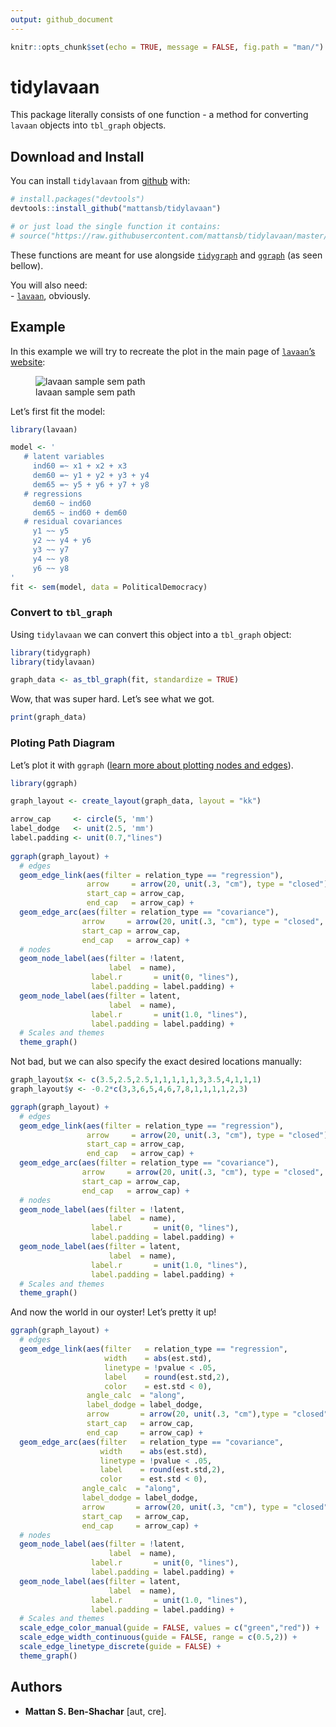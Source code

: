 ```yaml
---
output: github_document
---
```


```r
knitr::opts_chunk$set(echo = TRUE, message = FALSE, fig.path = "man/")
```

# tidylavaan

This package literally consists of one function - a method for converting `lavaan` objects into `tbl_graph` objects.

## Download and Install

You can install `tidylavaan` from [github](https://github.com/mattansb/tidylavaan) with:

```R
# install.packages("devtools")
devtools::install_github("mattansb/tidylavaan")

# or just load the single function it contains:
# source("https://raw.githubusercontent.com/mattansb/tidylavaan/master/R/tidylavaan.R")
```

These functions are meant for use alongside [`tidygraph`]( https://CRAN.R-project.org/package=tidygraph) and [`ggraph`]( https://CRAN.R-project.org/package=ggraph) (as seen bellow).

You will also need:  
  - [`lavaan`](https://cran.r-project.org/package=lavaan), obviously.

## Example

In this example we will try to recreate the plot in the main page of [`lavaan`'s website](http://lavaan.ugent.be/):


![lavaan sample sem path](http://lavaan.ugent.be/tutorial/figure/sem.png)

Let's first fit the model:

```r
library(lavaan)

model <- '
   # latent variables
     ind60 =~ x1 + x2 + x3
     dem60 =~ y1 + y2 + y3 + y4
     dem65 =~ y5 + y6 + y7 + y8
   # regressions
     dem60 ~ ind60
     dem65 ~ ind60 + dem60
   # residual covariances
     y1 ~~ y5
     y2 ~~ y4 + y6
     y3 ~~ y7
     y4 ~~ y8
     y6 ~~ y8
'
fit <- sem(model, data = PoliticalDemocracy)
```

### Convert to `tbl_graph`

Using `tidylavaan` we can convert this object into a `tbl_graph` object:

```r
library(tidygraph)
library(tidylavaan)

graph_data <- as_tbl_graph(fit, standardize = TRUE)
```

Wow, that was super hard. Let's see what we got.

```r
print(graph_data)
```

### Ploting Path Diagram

Let's plot it with `ggraph` ([learn more about plotting nodes and edges](https://github.com/thomasp85/ggraph)).

```r
library(ggraph)

graph_layout <- create_layout(graph_data, layout = "kk")

arrow_cap     <- circle(5, 'mm')
label_dodge   <- unit(2.5, 'mm')
label.padding <- unit(0.7,"lines")
  
ggraph(graph_layout) + 
  # edges
  geom_edge_link(aes(filter = relation_type == "regression"),
                 arrow     = arrow(20, unit(.3, "cm"), type = "closed"),
                 start_cap = arrow_cap,
                 end_cap   = arrow_cap) +
  geom_edge_arc(aes(filter = relation_type == "covariance"),
                arrow     = arrow(20, unit(.3, "cm"), type = "closed", ends = "both"),
                start_cap = arrow_cap,
                end_cap   = arrow_cap) +
  # nodes
  geom_node_label(aes(filter = !latent,
                      label  = name),
                  label.r       = unit(0, "lines"),
                  label.padding = label.padding) +
  geom_node_label(aes(filter = latent,
                      label  = name),
                  label.r       = unit(1.0, "lines"),
                  label.padding = label.padding) +
  # Scales and themes
  theme_graph()
```

Not bad, but we can also specify the exact desired locations manually:

```r
graph_layout$x <- c(3.5,2.5,2.5,1,1,1,1,1,3,3.5,4,1,1,1)
graph_layout$y <- -0.2*c(3,3,6,5,4,6,7,8,1,1,1,1,2,3)

ggraph(graph_layout) + 
  # edges
  geom_edge_link(aes(filter = relation_type == "regression"),
                 arrow     = arrow(20, unit(.3, "cm"), type = "closed"),
                 start_cap = arrow_cap,
                 end_cap   = arrow_cap) +
  geom_edge_arc(aes(filter = relation_type == "covariance"),
                arrow     = arrow(20, unit(.3, "cm"), type = "closed", ends = "both"),
                start_cap = arrow_cap,
                end_cap   = arrow_cap) +
  # nodes
  geom_node_label(aes(filter = !latent,
                      label  = name),
                  label.r       = unit(0, "lines"),
                  label.padding = label.padding) +
  geom_node_label(aes(filter = latent,
                      label  = name),
                  label.r       = unit(1.0, "lines"),
                  label.padding = label.padding) +
  # Scales and themes
  theme_graph()
```

And now the world in our oyster! Let's pretty it up!

```r
ggraph(graph_layout) + 
  # edges
  geom_edge_link(aes(filter   = relation_type == "regression", 
                     width    = abs(est.std),
                     linetype = !pvalue < .05,
                     label    = round(est.std,2),
                     color    = est.std < 0),
                 angle_calc  = "along",
                 label_dodge = label_dodge,
                 arrow       = arrow(20, unit(.3, "cm"),type = "closed"),
                 start_cap   = arrow_cap,
                 end_cap     = arrow_cap) +
  geom_edge_arc(aes(filter   = relation_type == "covariance",
                    width    = abs(est.std),
                    linetype = !pvalue < .05,
                    label    = round(est.std,2),
                    color    = est.std < 0),
                angle_calc  = "along",
                label_dodge = label_dodge,
                arrow       = arrow(20, unit(.3, "cm"), type = "closed", ends = "both"),
                start_cap   = arrow_cap,
                end_cap     = arrow_cap) +
  # nodes
  geom_node_label(aes(filter = !latent,
                      label  = name),
                  label.r       = unit(0, "lines"),
                  label.padding = label.padding) +
  geom_node_label(aes(filter = latent,
                      label  = name),
                  label.r       = unit(1.0, "lines"),
                  label.padding = label.padding) +
  # Scales and themes
  scale_edge_color_manual(guide = FALSE, values = c("green","red")) +
  scale_edge_width_continuous(guide = FALSE, range = c(0.5,2)) +
  scale_edge_linetype_discrete(guide = FALSE) +
  theme_graph()
```


## Authors

  - **Mattan S. Ben-Shachar** [aut, cre].
